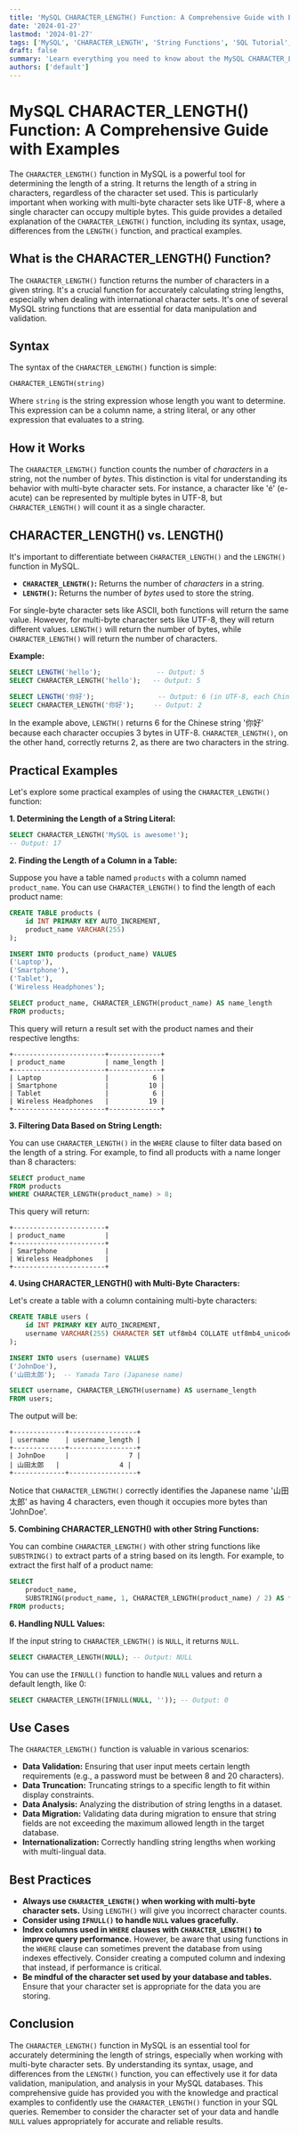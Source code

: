 ```yaml
---
title: 'MySQL CHARACTER_LENGTH() Function: A Comprehensive Guide with Examples'
date: '2024-01-27'
lastmod: '2024-01-27'
tags: ['MySQL', 'CHARACTER_LENGTH', 'String Functions', 'SQL Tutorial', 'Database', 'SQL Query', 'Data Length', 'String Manipulation']
draft: false
summary: 'Learn everything you need to know about the MySQL CHARACTER_LENGTH() function, including its syntax, usage with different character sets, and practical code examples. Understand how it differs from LENGTH() and when to use it for accurate string length calculations.'
authors: ['default']
---
```


# MySQL CHARACTER_LENGTH() Function: A Comprehensive Guide with Examples

The `CHARACTER_LENGTH()` function in MySQL is a powerful tool for determining the length of a string. It returns the length of a string in characters, regardless of the character set used. This is particularly important when working with multi-byte character sets like UTF-8, where a single character can occupy multiple bytes.  This guide provides a detailed explanation of the `CHARACTER_LENGTH()` function, including its syntax, usage, differences from the `LENGTH()` function, and practical examples.

## What is the CHARACTER_LENGTH() Function?

The `CHARACTER_LENGTH()` function returns the number of characters in a given string. It's a crucial function for accurately calculating string lengths, especially when dealing with international character sets.  It's one of several MySQL string functions that are essential for data manipulation and validation.

## Syntax

The syntax of the `CHARACTER_LENGTH()` function is simple:

```sql
CHARACTER_LENGTH(string)
```

Where `string` is the string expression whose length you want to determine.  This expression can be a column name, a string literal, or any other expression that evaluates to a string.

## How it Works

The `CHARACTER_LENGTH()` function counts the number of *characters* in a string, not the number of *bytes*. This distinction is vital for understanding its behavior with multi-byte character sets. For instance, a character like 'é' (e-acute) can be represented by multiple bytes in UTF-8, but `CHARACTER_LENGTH()` will count it as a single character.

## CHARACTER_LENGTH() vs. LENGTH()

It's important to differentiate between `CHARACTER_LENGTH()` and the `LENGTH()` function in MySQL.

*   **`CHARACTER_LENGTH()`:** Returns the number of *characters* in a string.
*   **`LENGTH()`:** Returns the number of *bytes* used to store the string.

For single-byte character sets like ASCII, both functions will return the same value. However, for multi-byte character sets like UTF-8, they will return different values.  `LENGTH()` will return the number of bytes, while `CHARACTER_LENGTH()` will return the number of characters.

**Example:**

```sql
SELECT LENGTH('hello');              -- Output: 5
SELECT CHARACTER_LENGTH('hello');   -- Output: 5

SELECT LENGTH('你好');                -- Output: 6 (in UTF-8, each Chinese character is typically 3 bytes)
SELECT CHARACTER_LENGTH('你好');     -- Output: 2
```

In the example above, `LENGTH()` returns 6 for the Chinese string '你好' because each character occupies 3 bytes in UTF-8. `CHARACTER_LENGTH()`, on the other hand, correctly returns 2, as there are two characters in the string.

## Practical Examples

Let's explore some practical examples of using the `CHARACTER_LENGTH()` function:

**1. Determining the Length of a String Literal:**

```sql
SELECT CHARACTER_LENGTH('MySQL is awesome!');
-- Output: 17
```

**2. Finding the Length of a Column in a Table:**

Suppose you have a table named `products` with a column named `product_name`. You can use `CHARACTER_LENGTH()` to find the length of each product name:

```sql
CREATE TABLE products (
    id INT PRIMARY KEY AUTO_INCREMENT,
    product_name VARCHAR(255)
);

INSERT INTO products (product_name) VALUES
('Laptop'),
('Smartphone'),
('Tablet'),
('Wireless Headphones');

SELECT product_name, CHARACTER_LENGTH(product_name) AS name_length
FROM products;
```

This query will return a result set with the product names and their respective lengths:

```
+-----------------------+-------------+
| product_name          | name_length |
+-----------------------+-------------+
| Laptop                |           6 |
| Smartphone            |          10 |
| Tablet                |           6 |
| Wireless Headphones   |          19 |
+-----------------------+-------------+
```

**3. Filtering Data Based on String Length:**

You can use `CHARACTER_LENGTH()` in the `WHERE` clause to filter data based on the length of a string.  For example, to find all products with a name longer than 8 characters:

```sql
SELECT product_name
FROM products
WHERE CHARACTER_LENGTH(product_name) > 8;
```

This query will return:

```
+-----------------------+
| product_name          |
+-----------------------+
| Smartphone            |
| Wireless Headphones   |
+-----------------------+
```

**4. Using CHARACTER_LENGTH() with Multi-Byte Characters:**

Let's create a table with a column containing multi-byte characters:

```sql
CREATE TABLE users (
    id INT PRIMARY KEY AUTO_INCREMENT,
    username VARCHAR(255) CHARACTER SET utf8mb4 COLLATE utf8mb4_unicode_ci
);

INSERT INTO users (username) VALUES
('JohnDoe'),
('山田太郎');  -- Yamada Taro (Japanese name)

SELECT username, CHARACTER_LENGTH(username) AS username_length
FROM users;
```

The output will be:

```
+-------------+-----------------+
| username    | username_length |
+-------------+-----------------+
| JohnDoe     |               7 |
| 山田太郎   |               4 |
+-------------+-----------------+
```

Notice that `CHARACTER_LENGTH()` correctly identifies the Japanese name '山田太郎' as having 4 characters, even though it occupies more bytes than 'JohnDoe'.

**5. Combining CHARACTER_LENGTH() with other String Functions:**

You can combine `CHARACTER_LENGTH()` with other string functions like `SUBSTRING()` to extract parts of a string based on its length.  For example, to extract the first half of a product name:

```sql
SELECT
    product_name,
    SUBSTRING(product_name, 1, CHARACTER_LENGTH(product_name) / 2) AS first_half
FROM products;
```

**6. Handling NULL Values:**

If the input string to `CHARACTER_LENGTH()` is `NULL`, it returns `NULL`.

```sql
SELECT CHARACTER_LENGTH(NULL); -- Output: NULL
```

You can use the `IFNULL()` function to handle `NULL` values and return a default length, like 0:

```sql
SELECT CHARACTER_LENGTH(IFNULL(NULL, '')); -- Output: 0
```

## Use Cases

The `CHARACTER_LENGTH()` function is valuable in various scenarios:

*   **Data Validation:**  Ensuring that user input meets certain length requirements (e.g., a password must be between 8 and 20 characters).
*   **Data Truncation:** Truncating strings to a specific length to fit within display constraints.
*   **Data Analysis:**  Analyzing the distribution of string lengths in a dataset.
*   **Data Migration:** Validating data during migration to ensure that string fields are not exceeding the maximum allowed length in the target database.
*   **Internationalization:**  Correctly handling string lengths when working with multi-lingual data.

## Best Practices

*   **Always use `CHARACTER_LENGTH()` when working with multi-byte character sets.** Using `LENGTH()` will give you incorrect character counts.
*   **Consider using `IFNULL()` to handle `NULL` values gracefully.**
*   **Index columns used in `WHERE` clauses with `CHARACTER_LENGTH()` to improve query performance.**  However, be aware that using functions in the `WHERE` clause can sometimes prevent the database from using indexes effectively.  Consider creating a computed column and indexing that instead, if performance is critical.
*   **Be mindful of the character set used by your database and tables.**  Ensure that your character set is appropriate for the data you are storing.

## Conclusion

The `CHARACTER_LENGTH()` function in MySQL is an essential tool for accurately determining the length of strings, especially when working with multi-byte character sets.  By understanding its syntax, usage, and differences from the `LENGTH()` function, you can effectively use it for data validation, manipulation, and analysis in your MySQL databases.  This comprehensive guide has provided you with the knowledge and practical examples to confidently use the `CHARACTER_LENGTH()` function in your SQL queries. Remember to consider the character set of your data and handle `NULL` values appropriately for accurate and reliable results.